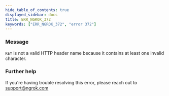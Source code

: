 ```yaml
---
hide_table_of_contents: true
displayed_sidebar: docs
title: ERR_NGROK_372
keywords: ["ERR_NGROK_372", "error 372"]
---
```


### Message

`KEY` is not a valid HTTP header name because it contains at least one invalid character.

### Further help

If you're having trouble resolving this error, please reach out to [support@ngrok.com](mailto:support@ngrok.com?subject=Help%20with%20ERR_NGROK_372)
